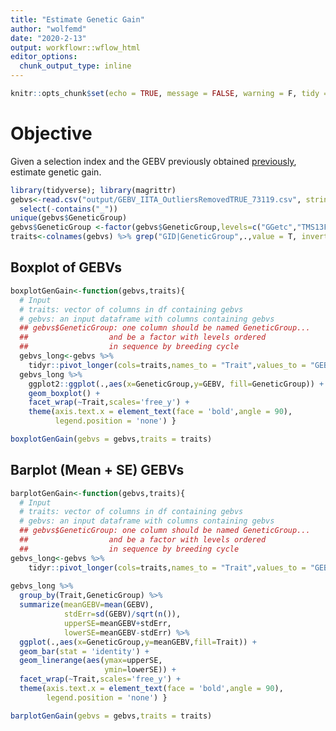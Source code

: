 ```yaml
---
title: "Estimate Genetic Gain"
author: "wolfemd"
date: "2020-2-13"
output: workflowr::wflow_html
editor_options:
  chunk_output_type: inline
---
```


```r
knitr::opts_chunk$set(echo = TRUE, message = FALSE, warning = F, tidy = T)
```

# Objective

Given a selection index and the GEBV previously obtained [previously](IITA_StageII_Predict_C4.html), estimate genetic gain.

```r
library(tidyverse); library(magrittr)
gebvs<-read.csv("output/GEBV_IITA_OutliersRemovedTRUE_73119.csv", stringsAsFactors = F) %>% 
  select(-contains("_"))
unique(gebvs$GeneticGroup)
gebvs$GeneticGroup <-factor(gebvs$GeneticGroup,levels=c("GGetc","TMS13F","TMS14F","TMS15F","TMS18F"))
traits<-colnames(gebvs) %>% grep("GID|GeneticGroup",.,value = T, invert = T)
```

## Boxplot of GEBVs
```r
boxplotGenGain<-function(gebvs,traits){
  # Input
  # traits: vector of columns in df containing gebvs
  # gebvs: an input dataframe with columns containing gebvs
  ## gebvs$GeneticGroup: one column should be named GeneticGroup...
  ##                  and be a factor with levels ordered 
  ##                  in sequence by breeding cycle
  gebvs_long<-gebvs %>% 
    tidyr::pivot_longer(cols=traits,names_to = "Trait",values_to = "GEBV")
  gebvs_long %>% 
    ggplot2::ggplot(.,aes(x=GeneticGroup,y=GEBV, fill=GeneticGroup)) + 
    geom_boxplot() + 
    facet_wrap(~Trait,scales='free_y') + 
    theme(axis.text.x = element_text(face = 'bold',angle = 90),
          legend.position = 'none') }
```
```r
boxplotGenGain(gebvs = gebvs,traits = traits)
```
## Barplot (Mean + SE) GEBVs
```r
barplotGenGain<-function(gebvs,traits){
  # Input
  # traits: vector of columns in df containing gebvs
  # gebvs: an input dataframe with columns containing gebvs
  ## gebvs$GeneticGroup: one column should be named GeneticGroup...
  ##                  and be a factor with levels ordered 
  ##                  in sequence by breeding cycle
gebvs_long<-gebvs %>% 
    tidyr::pivot_longer(cols=traits,names_to = "Trait",values_to = "GEBV")
  
gebvs_long %>% 
  group_by(Trait,GeneticGroup) %>% 
  summarize(meanGEBV=mean(GEBV),
            stdErr=sd(GEBV)/sqrt(n()),
            upperSE=meanGEBV+stdErr,
            lowerSE=meanGEBV-stdErr) %>% 
  ggplot(.,aes(x=GeneticGroup,y=meanGEBV,fill=Trait)) + 
  geom_bar(stat = 'identity') + 
  geom_linerange(aes(ymax=upperSE,
                     ymin=lowerSE)) + 
  facet_wrap(~Trait,scales='free_y') + 
  theme(axis.text.x = element_text(face = 'bold',angle = 90),
        legend.position = 'none') }
```
```r
barplotGenGain(gebvs = gebvs,traits = traits)
```


